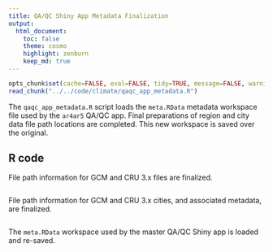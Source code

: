 ```yaml
---
title: QA/QC Shiny App Metadata Finalization
output:
  html_document:
    toc: false
    theme: cosmo
    highlight: zenburn
    keep_md: true
---
```


```r
opts_chunk$set(cache=FALSE, eval=FALSE, tidy=TRUE, message=FALSE, warning=FALSE)
read_chunk("../../code/climate/qaqc_app_metadata.R")
```

The `qaqc_app_metadata.R` script loads the `meta.RData` metadata workspace file used by the `ar4ar5` QA/QC app.
Final preparations of region and city data file path locations are completed.
This new workspace is saved over the original.

## R code

File path information for GCM and CRU 3.x files are finalized.

```r
```

File path information for GCM and CRU 3.x cities, and associated metadata, are finalized.

```r
```

The `meta.RData` workspace used by the master QA/QC Shiny app is loaded and re-saved.

```r
```
